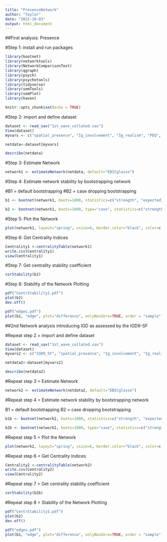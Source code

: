 ```yaml
---
title: "PresenceNetwork"
author: "Taylor"
date: "2022-10-03"
output: html_document
---
```

##First analysis: Presence 

#Step 1: install and run packages 

```r
library(bootnet)
library(networktools)
library(NetworkComparisonTest)
library(qgraph)
library(psych)
library(psychotools)
library(tidyverse)
library(semTools)
library(semPlot)
library(haven)

knitr::opts_chunk$set(echo = TRUE)
```

#Step 2: import and define dataset
```r
dataset <- read_sav("1st_wave_collated.sav")
View(dataset)
myvars <- c("spatial_presence", "Ig_involvement", "Ig_realism", "PEQ", "UAQ_Identification", "UAQ_immersion", "UAQ_compensation")

netdata<-dataset[myvars]

describe(netdata)

```

#Step 3: Estimate Network
```r

network1 <- estimateNetwork(netdata, default="EBICglasso")

```

#Step 4: Estimate network stability by bootstrapping network

#B1 = default bootstrapping 
#B2 = case dropping bootstrapping 

```r
b1 <- bootnet(network1, boots=1000, statistics=c("strength", "expectedInfluence", "edge"))

b2 <- bootnet(network1, boots=1000, type="case", statistics=c("strength", "expectedInfluence", "edge"))


```

#Step 5: Plot the Network
```r

plot(network1, layout="spring", vsize=6, border.color="black", color=c('lightblue','orange', 'red'))

```

#Step 6: Get Centrality Indices
```r
Centrality1 <-centralityTable(network1)
write.csv(Centrality1)
view(Centrality1)

```



#Step 7: Get centrality stability coefficient
```r
corStability(b2)

```

#Step 8: Stability of the Network Plotting
```r
pdf("CentrStability1.pdf")
plot(b2)
dev.off()
```

```r
pdf("edges.pdf")
plot(b1, "edge", plot="difference", onlyNonZero=TRUE, order = "sample")
```

##2nd Network analysis introducing IGD as assessed by the IGD9-SF

#Repeat step 2 = import and define dataset
```r
dataset <- read_sav("1st_wave_collated.sav")
View(dataset)
myvars2 <- c("IGD9_SF", "spatial_presence", "Ig_involvement", "Ig_realism", "PEQ", "UAQ_Identification", "UAQ_immersion", "UAQ_compensation")

netdata2<-dataset[myvars2]

describe(netdata2)

```

#Repeat step 3 = Estimate Network
```r

network2 <- estimateNetwork(netdata2, default="EBICglasso")

```

#Repeat step 4 = Estimate network stability by bootstrapping network

B1 = default bootstrapping 
B2 = case dropping bootstrapping 

```r
b1b <- bootnet(network2, boots=1000, statistics=c("strength", "expectedInfluence", "edge"))

b2b <- bootnet(network2, boots=1000, type="case", statistics=c("strength", "expectedInfluence", "edge"))


```

#Repeat step 5 = Plot the Network
```r

plot(network2, layout="spring", vsize=6, border.color="black", color=c('lightblue','orange', 'red'))

```

#Repeat step 6 = Get Centrality Indices
```r
Centrality2 <-centralityTable(network2)
write.csv(Centrality2)
view(Centrality2)

```


#Repeat step 7 = Get centrality stability coefficient
```r
corStability(b2b)

```

#Repeat step 8 = Stability of the Network Plotting
```r
pdf("CentrStability1.pdf")
plot(b2)
dev.off()
```

```r
pdf("edges.pdf")
plot(b1, "edge", plot="difference", onlyNonZero=TRUE, order = "sample")
```
